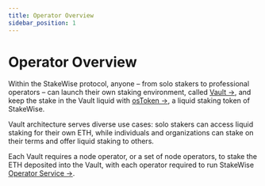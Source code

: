 ```yaml
---
title: Operator Overview
sidebar_position: 1
---
```


# Operator Overview

Within the StakeWise protocol, anyone – from solo stakers to professional operators – can launch their own staking environment, called [Vault →](../docs/protocol-concepts/Vaults.mdx), and keep the stake in the Vault liquid with [osToken →](../docs/protocol-concepts/osToken.mdx), a liquid staking token of StakeWise.

Vault architecture serves diverse use cases: solo stakers can access liquid staking for their own ETH, while individuals and organizations can stake on their terms and offer liquid staking to others.

Each Vault requires a node operator, or a set of node operators, to stake the ETH deposited into the Vault, with each operator required to run StakeWise [Operator Service →](./operator-service).
